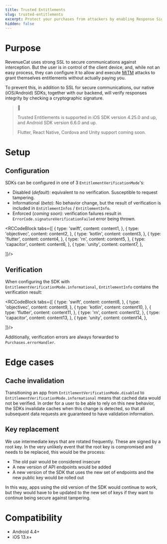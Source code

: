 ```yaml
---
title: Trusted Entitlements
slug: trusted-entitlements
excerpt: Protect your purchases from attackers by enabling Response Signature Verification
hidden: false
---
```


# Purpose

RevenueCat uses strong SSL to secure communications against interception. But the user is in control of the client device, and, while not an easy process, they can configure it to allow and execute [MiTM](https://en.wikipedia.org/wiki/Man-in-the-middle_attack) attacks to grant themselves entitlements without actually paying you.

To prevent this, in addition to SSL for secure communications, our native (iOS/Android) SDKs, together with our backend, will verify responses integrity by checking a cryptographic signature.

> 📘
>
> Trusted Entitlements is supported in iOS SDK version 4.25.0 and up, and Android SDK version 6.6.0 and up.
>
> Flutter, React Native, Cordova and Unity support coming soon.

# Setup

## Configuration

SDKs can be configured in one of 3 `EntitlementVerificationMode`'s:

- Disabled (*default*): equivalent to no verification. Susceptible to request tampering.
- Informational (*beta*): No behavior change, but the result of verification is included in `EntitlementInfos` / `EntitlementInfo`.
- Enforced (*coming soon*): verification failures result in `ErrorCode.signatureVerificationFailed` error being thrown.



<RCCodeBlock tabs={[
    {
        type: 'swift',
        content: content1,
    },
    {
        type: 'objectivec',
        content: content2,
    },
    {
        type: 'kotlin',
        content: content3,
    },
    {
        type: 'flutter',
        content: content4,
    },
    {
        type: 'rn',
        content: content5,
    },
    {
        type: 'capacitor',
        content: content6,
    },
    {
        type: 'unity',
        content: content7,
    },
    
]}/>


## Verification

When configuring the SDK with `EntitlementVerificationMode.informational`, `EntitlementInfo` contains the verification result:


<RCCodeBlock tabs={[
    {
        type: 'swift',
        content: content8,
    },
    {
        type: 'objectivec',
        content: content9,
    },
    {
        type: 'kotlin',
        content: content10,
    },
    {
        type: 'flutter',
        content: content11,
    },
    {
        type: 'rn',
        content: content12,
    },
    {
        type: 'capacitor',
        content: content13,
    },
    {
        type: 'unity',
        content: content14,
    },
    
]}/>


Additionally, verification errors are always forwarded to `Purchases.errorHandler`.

# Edge cases

## Cache invalidation

Transitioning an app from `EntitlementVerificationMode.disabled` to `EntitlementVerificationMode.informational` means that cached data would not be verified. In order for a user to be able to rely on this new behavior, the SDKs invalidate caches when this change is detected, so that all subsequent data requests are guaranteed to have validation information.

## Key replacement

We use intermediate keys that are rotated frequently. These are signed by a root key. In the very unlikely event that the root key is compromised and needs to be replaced, this would be the process:

- The old pair would be considered insecure
- A new version of API endpoints would be added
- A new version of the SDK that uses the new set of endpoints and the new public key would be rolled out

In this way, apps using the old version of the SDK would continue to work, but they would have to be updated to the new set of keys if they want to continue being secure against tampering.

# Compatibility

- Android 4.4+
- iOS 13.x+
